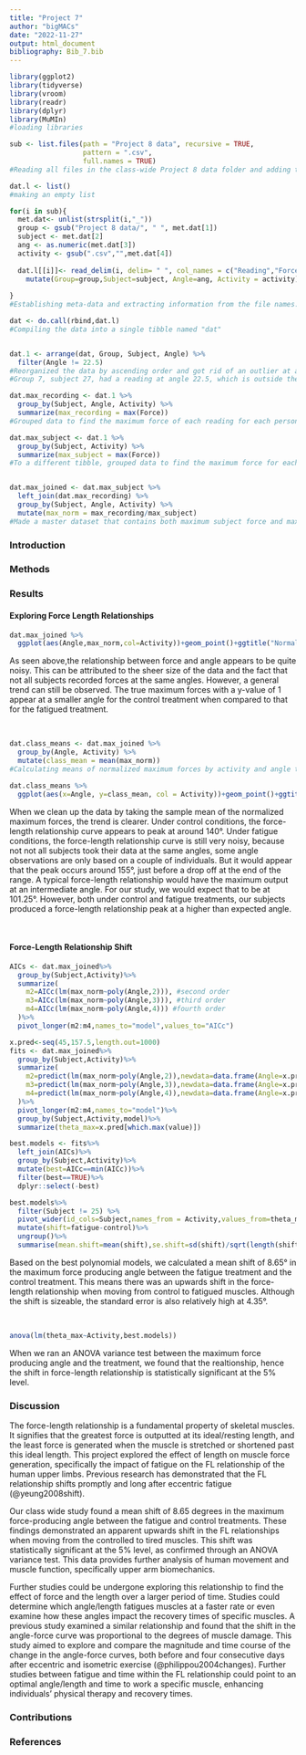 ```yaml
---
title: "Project 7"
author: "bigMACs"
date: "2022-11-27"
output: html_document
bibliography: Bib_7.bib
---
```


```r
library(ggplot2)
library(tidyverse)
library(vroom)
library(readr)
library(dplyr)
library(MuMIn)
#loading libraries

sub <- list.files(path = "Project 8 data", recursive = TRUE,
                  pattern = ".csv", 
                  full.names = TRUE)
#Reading all files in the class-wide Project 8 data folder and adding them to a list

dat.l <- list()
#making an empty list

for(i in sub){
  met.dat<- unlist(strsplit(i,"_"))
  group <- gsub("Project 8 data/", " ", met.dat[1])
  subject <- met.dat[2]
  ang <- as.numeric(met.dat[3])
  activity <- gsub(".csv","",met.dat[4])
  
  dat.l[[i]]<- read_delim(i, delim= " ", col_names = c("Reading","Force","Unit"))%>%
    mutate(Group=group,Subject=subject, Angle=ang, Activity = activity)
  
}
#Establishing meta-data and extracting information from the file names. Angles needed to be converted from character to numbers in order to calculate AIC values later and means/se of shifts.

dat <- do.call(rbind,dat.l) 
#Compiling the data into a single tibble named "dat"


dat.1 <- arrange(dat, Group, Subject, Angle) %>% 
  filter(Angle != 22.5)
#Reorganized the data by ascending order and got rid of an outlier at angle 22.5
#Group 7, subject 27, had a reading at angle 22.5, which is outside the range of angles we would like to analyze

dat.max_recording <- dat.1 %>% 
  group_by(Subject, Angle, Activity) %>% 
  summarize(max_recording = max(Force))
#Grouped data to find the maximum force of each reading for each person, angle, and treatment (control or fatigue)

dat.max_subject <- dat.1 %>% 
  group_by(Subject, Activity) %>% 
  summarize(max_subject = max(Force))
#To a different tibble, grouped data to find the maximum force for each individual under each activity (control or fatigue), regardless of angle


dat.max_joined <- dat.max_subject %>% 
  left_join(dat.max_recording) %>% 
  group_by(Subject, Angle, Activity) %>% 
  mutate(max_norm = max_recording/max_subject)
#Made a master dataset that contains both maximum subject force and maximum reading force, and calculated the normalized maximum forces for each reading. 
```

### Introduction

### Methods

### Results

#### Exploring Force Length Relationships

```r
dat.max_joined %>% 
  ggplot(aes(Angle,max_norm,col=Activity))+geom_point()+ggtitle("Normalized Maximum Forces vs. Angle") + xlab("Angle (°)") + ylab("Normalized Maximum Forces") + labs(col = "Treatment")
```

As seen above,the relationship between force and angle appears to be quite noisy. This can be attributed to the sheer size of the data and the fact that not all subjects recorded forces at the same angles. However, a general trend can still be observed. The true maximum forces with a y-value of 1 appear at a smaller angle for the control treatment when compared to that for the fatigued treatment. 

<br>

```r
dat.class_means <- dat.max_joined %>% 
  group_by(Angle, Activity) %>% 
  mutate(class_mean = mean(max_norm))
#Calculating means of normalized maximum forces by activity and angle to compare the force-length relationships in the class-wide data
```

```r
dat.class_means %>% 
  ggplot(aes(x=Angle, y=class_mean, col = Activity))+geom_point()+ggtitle("Average Normalized Maximum Forces vs. Angle") + xlab("Angle (°)") + ylab("Mean Normalized Maximum Forces") + labs(col = "Treatment")
```
When we clean up the data by taking the sample mean of the normalized maximum forces, the trend is clearer. Under control conditions, the force-length relationship curve appears to peak at around 140°. Under fatigue conditions, the force-length relationship curve is still very noisy, because not not all subjects took their data at the same angles, some angle observations are only based on a couple of individuals. But it would appear that the peak occurs around 155°, just before a drop off at the end of the range. A typical force-length relationship would have the maximum output at an intermediate angle. For our study, we would expect that to be at 101.25°. However, both under control and fatigue treatments, our subjects produced a force-length relationship peak at a higher than expected angle. 

<br>

#### Force-Length Relationship Shift 

```r
AICs <- dat.max_joined%>%
  group_by(Subject,Activity)%>%
  summarize(
    m2=AICc(lm(max_norm~poly(Angle,2))), #second order
    m3=AICc(lm(max_norm~poly(Angle,3))), #third order
    m4=AICc(lm(max_norm~poly(Angle,4))) #fourth order
  )%>%
  pivot_longer(m2:m4,names_to="model",values_to="AICc")

x.pred<-seq(45,157.5,length.out=1000)
fits <- dat.max_joined%>%
  group_by(Subject,Activity)%>%
  summarize(
    m2=predict(lm(max_norm~poly(Angle,2)),newdata=data.frame(Angle=x.pred)), #second order
    m3=predict(lm(max_norm~poly(Angle,3)),newdata=data.frame(Angle=x.pred)), #third order
    m4=predict(lm(max_norm~poly(Angle,4)),newdata=data.frame(Angle=x.pred)) #fourth order
  )%>%
  pivot_longer(m2:m4,names_to="model")%>%
  group_by(Subject,Activity,model)%>%
  summarize(theta_max=x.pred[which.max(value)])

best.models <- fits%>%
  left_join(AICs)%>%
  group_by(Subject,Activity)%>%
  mutate(best=AICc==min(AICc))%>%
  filter(best==TRUE)%>%
  dplyr::select(-best)
```

```r
best.models%>%
  filter(Subject != 25) %>% 
  pivot_wider(id_cols=Subject,names_from = Activity,values_from=theta_max)%>%
  mutate(shift=fatigue-control)%>%
  ungroup()%>%
  summarise(mean.shift=mean(shift),se.shift=sd(shift)/sqrt(length(shift)))
```
Based on the best polynomial models, we calculated a mean shift of 8.65° in the maximum force producing angle between the fatigue treatment and the control treatment. This means there was an upwards shift in the force-length relationship when moving from control to fatigued muscles. Although the shift is sizeable, the standard error is also relatively high at 4.35°.

<br>

```r
anova(lm(theta_max~Activity,best.models))
```
When we ran an ANOVA variance test between the maximum force producing angle and the treatment, we found that the realtionship, hence the shift in force-length relationship is statistically significant at the 5% level. 

### Discussion
The force-length relationship is a fundamental property of skeletal muscles. It signifies that the greatest force is outputted at its ideal/resting length, and the least force is generated when the muscle is stretched or shortened past this ideal length. This project explored the effect of length on muscle force generation, specifically the impact of fatigue on the FL relationship of the human upper limbs. Previous research has demonstrated that the FL relationship shifts promptly and long after eccentric fatigue (@yeung2008shift). 

Our class wide study found a mean shift of 8.65 degrees in the maximum force-producing angle between the fatigue and control treatments. These findings demonstrated an apparent upwards shift in the FL relationships when moving from the controlled to tired muscles. This shift was statistically significant at the 5% level, as confirmed through an ANOVA variance test. This data provides further analysis of human movement and muscle function, specifically upper arm biomechanics.

Further studies could be undergone exploring this relationship to find the effect of force and the length over a larger period of time. Studies could determine which angle/length fatigues muscles at a faster rate or even examine how these angles impact the recovery times of specific muscles. A previous study examined a similar relationship and found that the shift in the angle-force curve was proportional to the degrees of muscle damage. This study aimed to explore and compare the magnitude and time course of the change in the angle-force curves, both before and four consecutive days after eccentric and isometric exercise (@philippou2004changes). Further studies between fatigue and time within the FL relationship could point to an optimal angle/length and time to work a specific muscle, enhancing individuals' physical therapy and recovery times.

### Contributions

### References

